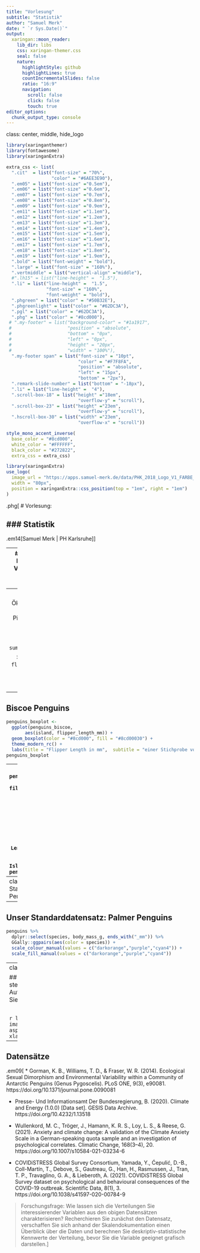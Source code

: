 ```yaml
---
title: "Vorlesung"
subtitle: "Statistik"
author: "Samuel Merk"
date: " `r Sys.Date()`"
output:
  xaringan::moon_reader:
    lib_dir: libs
    css: xaringan-themer.css
    seal: false
    nature:
      highlightStyle: github
      highlightLines: true
      countIncrementalSlides: false
      ratio: "16:9"
      navigation:
        scroll: false
        click: false
        touch: true
editor_options: 
  chunk_output_type: console
---
```

class: center,  middle, hide_logo


<head>
<script src="https://kit.fontawesome.com/994a28441d.js" crossorigin="anonymous"></script>
</head>

<!--<div class="my-footer"><span>Folien CC-BY verfügbar unter https://atelier-phka-merk-2020.netlify.app</span></div> 


<style>
.remark-slide-number {
  font-size: 10pt;
  margin-bottom: -11.6px;
  margin-right: 10px;
  color: red; /* white */
  opacity: 0; /* default: 0.5 */
}
</style>
--> 

```r
library(xaringanthemer)
library(fontawesome)
library(xaringanExtra)

extra_css <- list(
  ".cit"  = list("font-size" = "70%",
                 "color" = "#6AEE3E90"),
  ".em05" = list("font-size" ="0.5em"),
  ".em06" = list("font-size" ="0.6em"),
  ".em07" = list("font-size" ="0.7em"),
  ".em08" = list("font-size" ="0.8em"),
  ".em09" = list("font-size" ="0.9em"),
  ".em11" = list("font-size" ="1.1em"),
  ".em12" = list("font-size" ="1.2em"),
  ".em13" = list("font-size" ="1.3em"),
  ".em14" = list("font-size" ="1.4em"),
  ".em15" = list("font-size" ="1.5em"),
  ".em16" = list("font-size" ="1.6em"),
  ".em17" = list("font-size" ="1.7em"),
  ".em18" = list("font-size" ="1.8em"),
  ".em19" = list("font-size" ="1.9em"),
  ".bold" = list("font-weight" = "bold"),
  ".large" = list("font-size" = "160%"),
  ".vertmiddle" = list("vertical-align" ="middle"),
  #".lh15" = list("line-height" =  "1.5"),
  ".li" = list("line-height" =  "1.5",
               "font-size" = "160%",
               "font-weight" = "bold"),
  ".phgreen" = list("color" = "#50B32E"),
  ".phgreenlight" = list("color" = "#62DC3A"),
  ".pgl" = list("color" = "#62DC3A"),
  ".phg" = list("color" = "#8cd000"),
 # ".my-footer" = list("background-color" = "#1a1917",
 #                     "position" = "absolute",
 #                     "bottom" = "0px",
 #                     "left" = "0px",
 #                     "height" = "20px",
 #                     "width" = "100%"),
  ".my-footer span" = list("font-size" = "10pt", 
                           "color" = "#F7F8FA",
                           "position" = "absolute",
                           "left" = "15px",
                           "bottom" = "2px"),
  ".remark-slide-number" = list("bottom" = "-18px"),
  ".li" = list("line-height" =  "4"),
  ".scroll-box-18" = list("height" ="18em",
                           "overflow-y" = "scroll"),
  ".scroll-box-23" = list("height" ="23em",
                           "overflow-y" = "scroll"),
  ".hscroll-box-30" = list("width" ="23em",
                           "overflow-x" = "scroll"))

style_mono_accent_inverse(
  base_color = "#8cd000",
  white_color = "#FFFFFF",
  black_color = "#272822",
  extra_css = extra_css)

library(xaringanExtra)
use_logo(
  image_url = "https://apps.samuel-merk.de/data/PHK_2018_Logo_V1_FARBE_NUR_PH.svg",
  width = "80px",
  position = xaringanExtra::css_position(top = "1em", right = "1em")
)
```


.phg[
# Vorlesung:

<i class="fas fa-microscope fa-7x"></i>

### Statistik
---  
.em14[Samuel Merk | PH Karlsruhe]]  



---
## Was habe ich heute vor?
* Aktivierung Ihres Vorwissens
* FAQ zu Aufgaben und Videos
* Software-Einführung
    * JASP
    * R
* Untersuchung empirischer Häufigkeitsverteilungen mit R/JASP


---
## Palmerpenguins
```r
library(tidyverse)
library(palmerpenguins)
library(hrbrthemes)
library(patchwork)
library(ggforce)
penguins_biscoe <- 
  penguins %>%
  filter(island == "Biscoe")
```

Ökolog\*innen untersuchen auf Biscoe Island (Antarktis) `r nrow(penguins_biscoe)` Pinguine. Sie vermessen deren Flügellängen und erhalten die folgenden Lage- und Dispersionsmaße:

```r
summary(penguins_biscoe$flipper_length_mm)
```

> Wie kann man die Verteilung der Variable `flipper_length_mm` charakterisieren? (Nutzen Sie dazu die neu gelernten Begriffe der deskriptiven Statistik [zentrale Tendenz, Dispersion, Schiefe ...])

---
## Biscoe Penguins
```r
penguins_boxplot <- 
  ggplot(penguins_biscoe,
       aes(island, flipper_length_mm)) +
  geom_boxplot(color = "#8cd000", fill = "#8cd00030") + 
  theme_modern_rc() + 
  labs(title = "Flipper Length in mm",  subtitle = "einer Stichprobe von Pinguinen auf Biscoe Island")
penguins_boxplot
```

---
class: hide_logo
```r
penguins_box_and_jitterplot <- 
  ggplot(penguins%>% filter(island == "Biscoe"),
       aes(island, flipper_length_mm)) +
  geom_boxplot(color = "#8cd000", fill = "#8cd00030") + 
  geom_sina(color = "#8cd00045") +
  theme_modern_rc() + 
  labs(title = "Flipper Length in mm",  subtitle = "einer Stichprobe von Pinguinen auf Biscoe Island")
penguins_boxplot + penguins_box_and_jitterplot
```

---
class: inverse
## Unser Standarddatensatz: Palmer Penguins
```r
knitr::include_graphics("https://allisonhorst.github.io/palmerpenguins/reference/figures/lter_penguins.png")
```

---
## Unser Standarddatensatz: Palmer Penguins
```r
penguins %>%
  dplyr::select(species, body_mass_g, ends_with("_mm")) %>%
  GGally::ggpairs(aes(color = species)) +
  scale_colour_manual(values = c("darkorange","purple","cyan4")) +
  scale_fill_manual(values = c("darkorange","purple","cyan4")) 
```


---
class: hide_logo

## Ihre Fragen zu Video und Aufgaben
> Bitte stellen Sie Ihre Fragen zum Video und den Aufgaben unter https://bit.ly/merk015 und voten Sie die Fragen Ihrer Kommiliton\*innen.

&nbsp;

```r
library(qrencoder)
par(mar=c(0,0,0,0))
image(qrencode_raster("https://bit.ly/merk015"), 
      asp=1, col=c("#000000", "#62DC3A"), axes=FALSE, 
      xlab="", ylab="", bg = 'transparent')
```



---
## Datensätze
.em09[
* Gorman, K. B., Williams, T. D., & Fraser, W. R. (2014). Ecological Sexual Dimorphism and Environmental Variability within a Community of Antarctic Penguins (Genus Pygoscelis). PLoS ONE, 9(3), e90081. https://doi.org/10.1371/journal.pone.0090081

* Presse- Und Informationsamt Der Bundesregierung, B. (2020). Climate and Energy (1.0.0) [Data set]. GESIS Data Archive. https://doi.org/10.4232/1.13518

* Wullenkord, M. C., Tröger, J., Hamann, K. R. S., Loy, L. S., & Reese, G. (2021). Anxiety and climate change: A validation of the Climate Anxiety Scale in a German-speaking quota sample and an investigation of psychological correlates. Climatic Change, 168(3–4), 20. https://doi.org/10.1007/s10584-021-03234-6

* COVIDiSTRESS Global Survey Consortium, Yamada, Y., Ćepulić, D.-B., Coll-Martín, T., Debove, S., Gautreau, G., Han, H., Rasmussen, J., Tran, T. P., Travaglino, G. A., & Lieberoth, A. (2021). COVIDiSTRESS Global Survey dataset on psychological and behavioural consequences of the COVID-19 outbreak. Scientific Data, 8(1), 3. https://doi.org/10.1038/s41597-020-00784-9

> Forschungsfrage: Wie lassen sich die Verteilungen Sie interessierender Variablen aus den obigen Datensätzen charakterisieren? Recherchieren Sie zunächst den Datensatz, verschaffen Sie sich anhand der Skalendokumentation einen Überblick über die Daten und berechnen Sie deskriptiv-statistische Kennwerte der Verteilung, bevor Sie die Variable geeignet grafisch darstellen.]



